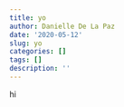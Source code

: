 ```yaml
---
title: yo
author: Danielle De La Paz
date: '2020-05-12'
slug: yo
categories: []
tags: []
description: ''
---
```

hi